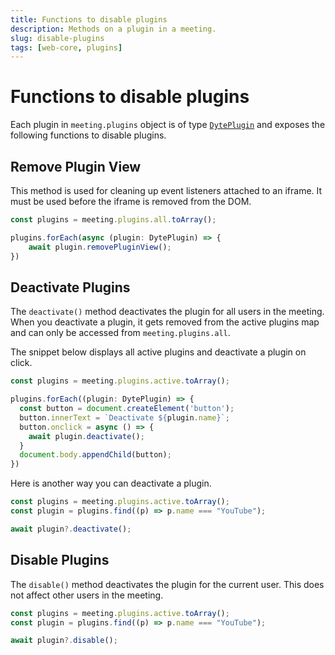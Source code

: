 ```yaml
---
title: Functions to disable plugins
description: Methods on a plugin in a meeting.
slug: disable-plugins
tags: [web-core, plugins]
---
```


# Functions to disable plugins

Each plugin in `meeting.plugins` object is of type [`DytePlugin`](./introduction) and exposes the following functions to disable plugins.

## Remove Plugin View

This method is used for cleaning up event listeners attached to an iframe. It must be used before the iframe is removed from the DOM.
```ts
const plugins = meeting.plugins.all.toArray();

plugins.forEach(async (plugin: DytePlugin) => {
    await plugin.removePluginView();
})
```

## Deactivate Plugins

The `deactivate()` method deactivates the plugin for all users in the meeting. When you deactivate a plugin, it gets removed from the active plugins map and can only be accessed from `meeting.plugins.all`.

The snippet below displays all active plugins and deactivate a plugin on click.
```ts
const plugins = meeting.plugins.active.toArray();

plugins.forEach((plugin: DytePlugin) => {
  const button = document.createElement('button');
  button.innerText = `Deactivate ${plugin.name}`;
  button.onclick = async () => {
    await plugin.deactivate();
  }
  document.body.appendChild(button);
})
```

Here is another way you can deactivate a plugin.

```ts
const plugins = meeting.plugins.active.toArray();
const plugin = plugins.find((p) => p.name === "YouTube");

await plugin?.deactivate();
```

## Disable Plugins

The `disable()` method deactivates the plugin for the current user. This does not affect other users in the meeting.
```ts
const plugins = meeting.plugins.active.toArray();
const plugin = plugins.find((p) => p.name === "YouTube");

await plugin?.disable();
```
